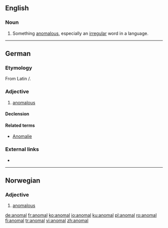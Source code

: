 ==English==

===Noun===
{{en-noun}}

# {{context|archaic|lang=en}} Something [[anomalous]], especially an [[irregular]] word in a language.

{{Webster 1913}}

----

==German==
===Etymology===
From Latin {{term|la|anōmalus}}/{{term|la|anōmalos}}.

===Adjective===
{{de-adj|anomaler|anomalsten}}
# [[anomalous]]

====Declension====
{{de-decl-adj|anomal|anomaler|anomalst}}

====Related terms====
* [[Anomalie]]

===External links===
* {{R:Duden}}

----

==Norwegian==

===Adjective===
{{head|no|adjective}}

# [[anomalous]]

[[de:anomal]]
[[fr:anomal]]
[[ko:anomal]]
[[io:anomal]]
[[ku:anomal]]
[[pl:anomal]]
[[ro:anomal]]
[[fi:anomal]]
[[tr:anomal]]
[[vi:anomal]]
[[zh:anomal]]